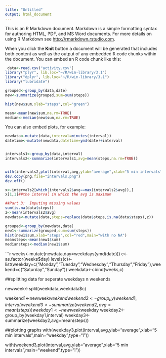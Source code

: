```yaml
---
title: "Untitled"
output: html_document
---
```


This is an R Markdown document. Markdown is a simple formatting syntax for authoring HTML, PDF, and MS Word documents. For more details on using R Markdown see <http://rmarkdown.rstudio.com>.

When you click the **Knit** button a document will be generated that includes both content as well as the output of any embedded R code chunks within the document. You can embed an R code chunk like this:

```r

 data<-read.csv("activity.csv")
library("plyr", lib.loc="~/R/win-library/3.1")
library("dplyr", lib.loc="~/R/win-library/3.1")
library("lubridate")

grouped<-group_by(data,date)
new<-summarize(grouped,sum=sum(steps))

hist(new$sum,xlab="steps",col="green")

mean<-mean(new$sum,na.rm=TRUE)
median<-median(new$sum,na.rm=TRUE)

```

You can also embed plots, for example:

```r
newdata<-mutate(data,interval=minutes(interval))
datetime<-mutate(newdata,datetime=ymd(date)+interval)


intervals1<-group_by(data,interval)
intervals2<-summarize(intervals1,avg=mean(steps,na.rm=TRUE))


with(intervals2,plot(interval,avg,ylab="average",xlab="5 min intervals",type="l"))
dev.copy(png,file="intervals.png")
dev.off()

x<-intervals2[which(intervals2$avg==max(intervals2$avg)),]
x[1,1]##the interval in which the avg is maximum
```


```r
##Part 3:  Imputing missing values
sum(is.na(data$steps))
z<-mean(intervals2$avg)
newdata<-mutate(data,steps=replace(data$steps,is.na(data$steps),z))

grouped<-group_by(newdata,date)
new1<-summarize(grouped,sum=sum(steps))
hist(new1$sum,xlab="steps",col="red",main="with no NA")
meansteps<-mean(new1$sum)
mediansteps<-median(new1$sum)

```


```r

weeks<-mutate(newdata,day=weekdays(ymd(date)))
c<-as.factor(weeks$day)
levels(c)<-list(weekday=c("Monday","Tuesday","Wednesday","Thursday","Friday"),weekend=c("Saturday","Sunday"))
weekdata<-cbind(weeks,c)

##splitting data for seperate weekdays n weekends


newweek<-split(weekdata,weekdata$c)

weekend1<-newweek$weekend
    weekend2<-group_by(weekend1,interval)
    weekend3<-summarize(weekend2,avg=mean(steps))
weekday1<-newweek$weekday
    weekday2<-group_by(weekday1,interval)
    weekday3<-summarize(weekday2,avg=mean(steps))

##plotting graphs
with(weekday3,plot(interval,avg,ylab="average",xlab="5 min intervals",main="weekday",type="l"))

with(weekend3,plot(interval,avg,ylab="average",xlab="5 min intervals",main="weekend",type="l"))
